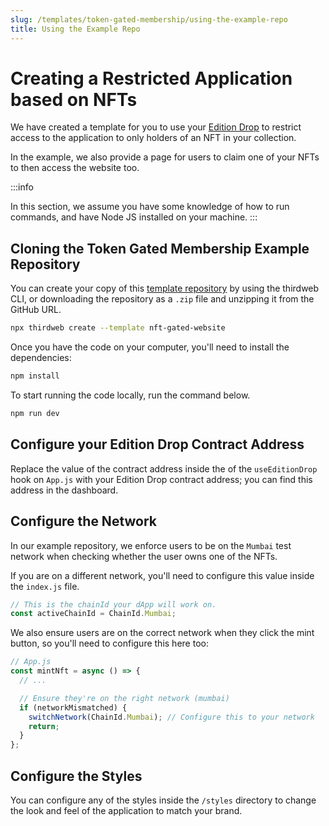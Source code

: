 ```yaml
---
slug: /templates/token-gated-membership/using-the-example-repo
title: Using the Example Repo
---
```


# Creating a Restricted Application based on NFTs

We have created a template for you to use your [Edition Drop](/pre-built-contracts/edition-drop) to restrict access to
the application to only holders of an NFT in your collection.

In the example, we also provide a page for users to claim one of your NFTs to then access the website too.

:::info

In this section, we assume you have some knowledge of how to run commands,
and have Node JS installed on your machine.
:::

## Cloning the Token Gated Membership Example Repository

You can create your copy of this [template repository](https://github.com/thirdweb-example/NFT-Gated-Website)
by using the thirdweb CLI, or downloading the repository as a `.zip` file and unzipping it from the GitHub URL.

```bash
npx thirdweb create --template nft-gated-website
```

Once you have the code on your computer, you'll need to install the dependencies:

```bash npm2yarn
npm install
```

To start running the code locally, run the command below.

```bash npm2yarn
npm run dev
```

## Configure your Edition Drop Contract Address

Replace the value of the contract address inside the of the `useEditionDrop` hook on `App.js`
with your Edition Drop contract address; you can find this address in the dashboard.

## Configure the Network

In our example repository, we enforce users to be on the `Mumbai` test network when checking whether the user owns one of the NFTs.

If you are on a different network, you'll need to configure this value inside the `index.js` file.

```jsx
// This is the chainId your dApp will work on.
const activeChainId = ChainId.Mumbai;
```

We also ensure users are on the correct network when they click the mint button, so you'll need to configure this here too:

```jsx
// App.js
const mintNft = async () => {
  // ...

  // Ensure they're on the right network (mumbai)
  if (networkMismatched) {
    switchNetwork(ChainId.Mumbai); // Configure this to your network
    return;
  }
};
```

## Configure the Styles

You can configure any of the styles inside the `/styles` directory to change the look and feel of the
application to match your brand.

